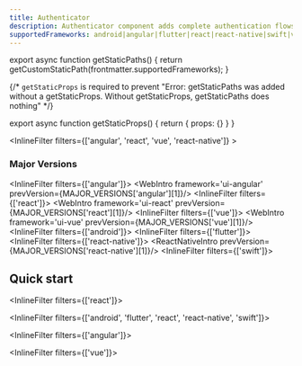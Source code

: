 ```yaml
---
title: Authenticator
description: Authenticator component adds complete authentication flows to your application with minimal boilerplate.
supportedFrameworks: android|angular|flutter|react|react-native|swift|vue
---
```




export async function getStaticPaths() {
  return getCustomStaticPath(frontmatter.supportedFrameworks);
}

{/*  `getStaticProps` is required to prevent "Error: getStaticPaths was added without a getStaticProps. Without getStaticProps, getStaticPaths does nothing" */}

export async function getStaticProps() {
  return { props: {} }
}

<InlineFilter filters={['angular', 'react', 'vue', 'react-native']} >
  ### Major Versions
</InlineFilter>

<InlineFilter filters={['angular']}>
  <MajorVersionsList framework="angular" component="Authenticator"/>
  <WebIntro framework='ui-angular' prevVersion={MAJOR_VERSIONS['angular'][1]}/>
</InlineFilter>
<InlineFilter filters={['react']}>
  <MajorVersionsList framework="react" component="Authenticator"/>
  <WebIntro framework='ui-react' prevVersion={MAJOR_VERSIONS['react'][1]}/>
</InlineFilter>
<InlineFilter filters={['vue']}>
  <MajorVersionsList framework="vue" component="Authenticator"/>
  <WebIntro framework='ui-vue' prevVersion={MAJOR_VERSIONS['vue'][1]}/>
</InlineFilter>
<InlineFilter filters={['android']}>
  <AndroidIntro />
</InlineFilter>
<InlineFilter filters={['flutter']}>
  <FlutterIntro />
</InlineFilter>
<InlineFilter filters={['react-native']}>
  <MajorVersionsList framework="react-native" component="Authenticator"/>
  <ReactNativeIntro prevVersion={MAJOR_VERSIONS['react-native'][1]}/>
</InlineFilter>
<InlineFilter filters={['swift']}>
  <SwiftIntro />
</InlineFilter>

## Quick start

<InlineFilter filters={['react']}>
  <AppDirectoryAlert />
</InlineFilter>

<InlineFilter filters={['android', 'flutter', 'react', 'react-native', 'swift']}>
  <QuickStart />
</InlineFilter>

<InlineFilter filters={['angular']}>
  <QuickStartAngular />
</InlineFilter>

<InlineFilter filters={['vue']}>
  <QuickStartVue />
</InlineFilter>

<NextSteps />
